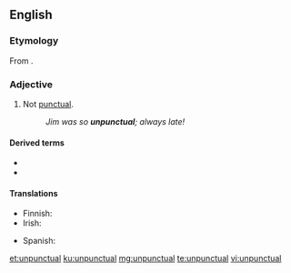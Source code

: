 ==English==

===Etymology===
From {{affix|en|un-|punctual}}.

===Adjective===
{{en-adj|-}}

# Not [[punctual]].
#: ''Jim was so '''unpunctual'''; always late!''

====Derived terms====
* {{l|en|unpunctually}}
* {{l|en|unpunctualness}}

====Translations====
{{trans-top|not punctual}}
* Finnish: {{t|fi|epätäsmällinen}}
* Irish: {{t|ga|míphoncúil}}
{{trans-mid}}
* Spanish: {{t+|es|impuntual}}
{{trans-bottom}}

[[et:unpunctual]]
[[ku:unpunctual]]
[[mg:unpunctual]]
[[te:unpunctual]]
[[vi:unpunctual]]